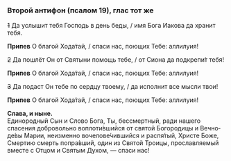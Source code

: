 ### Второй антифон (псалом 19), глас тот же

~~1~~ Да услышит тебя Господь в день беды, / имя Бога Иакова да хранит тебя.

**Припев** О благой Хода́тай, / спаси нас, поющих Тебе: аллилуия!

~~2~~ Да пошлёт Он от Святыни помощь тебе, / от Сиона да подкрепи́т тебя!

**Припев** О благой Хода́тай, / спаси нас, поющих Тебе: аллилуия!

~~3~~ Да подаст Он тебе по сердцу твоему, / да исполнит все мысли твои!

**Припев** О благой Хода́тай, / спаси нас, поющих Тебе: аллилуия!

**Слава, и ныне.**  
Единородный Сын и Сло­во Бо­га,
Ты, бессмертный, ради нашего спасения добровольно во­плоти́вшийся
от святой Бого­ро­дицы и Вечно­де́вы Ма­рии,
неизменно воче­ло­ве́чившийся
и рас­пя́­тый, Хри­сте Боже, Смер­тию смерть попра́в­ший,
один из Свя­той Тро­ицы,
прославляемый вместе с От­цом и Свя­тым Ду­хом, — спаси нас!
